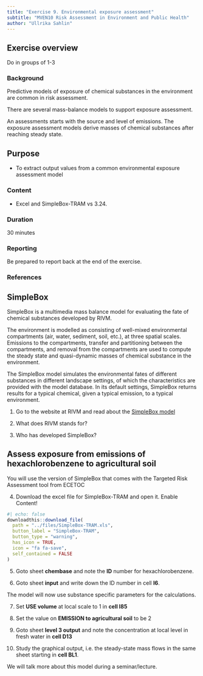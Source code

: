 ```yaml
---
title: "Exercise 9. Environmental exposure assessment"
subtitle: "MVEN10 Risk Assessment in Environment and Public Health"
author: "Ullrika Sahlin"
---
```


## Exercise overview

Do in groups of 1-3

### Background

Predictive models of exposure of chemical substances in the environment are common in risk assessment. 

There are several mass-balance models to support exposure assessment. 

An assessments starts with the source and level of emissions. The exposure assessment models derive masses of chemical substances after reaching steady state. 

## Purpose

-   To extract output values from a common environmental exposure assessment model

### Content

-   Excel and SimpleBox-TRAM vs 3.24.

### Duration

30 minutes

### Reporting

Be prepared to report back at the end of the exercise.

### References

## SimpleBox 

SimpleBox is a multimedia mass balance model for evaluating the fate of chemical substances developed by RIVM. 

The environment is modelled as consisting of well-mixed environmental compartments (air, water, sediment, soil, etc.), at three spatial scales. Emissions to the compartments, transfer and partitioning between the compartments, and removal from the compartments are used to compute the steady state and quasi-dynamic masses of chemical substance in the
environment. 

The SimpleBox model simulates the environmental fates of different substances in different landscape settings, of which the characteristics are provided with the model database. In its default settings, SimpleBox returns results for a typical chemical, given a typical emission, to a typical environment.

(@) Go to the website at RIVM and read about the [SimpleBox model](https://www.rivm.nl/en/soil-and-water/simplebox)

(@) What does RIVM stands for?

(@) Who has developed SimpleBox? 

## Assess exposure from emissions of hexachlorobenzene to agricultural soil

You will use the version of SimpleBox that comes with the Targeted Risk Assessment tool from ECETOC

(@) Download the excel file for SimpleBox-TRAM and open it. Enable Content!

```r
#| echo: false
downloadthis::download_file(
  path = "../files/SimpleBox-TRAM.xls",
  button_label = "SimpleBox-TRAM",
  button_type = "warning",
  has_icon = TRUE,
  icon = "fa fa-save",
  self_contained = FALSE
)
```

(@) Goto sheet **chembase** and note the **ID** number for hexachlorobenzene. 

(@) Goto sheet **input** and write down the ID number in cell **I6**. 

The model will now use substance specific parameters for the calculations. 

(@) Set **USE volume** at local scale to 1 in **cell I85** 

(@) Set the value on **EMISSION to agricultural soil** to be 2

(@) Goto sheet **level 3 output** and note the concentration at local level in fresh water in **cell D13**

(@) Study the graphical output, i.e. the steady-state mass flows in the same sheet starting in **cell BL1**. 

We will talk more about this model during a seminar/lecture. 

